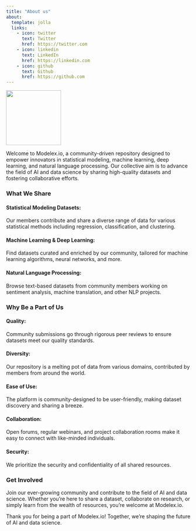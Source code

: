 ```yaml
---
title: "About us"
about:
  template: jolla
  links:
    - icon: twitter
      text: Twitter
      href: https://twitter.com
    - icon: linkedin
      text: LinkedIn
      href: https://linkedin.com
    - icon: github
      text: Github
      href: https://github.com
---
```


![](LOGO.png){fig-align="center" width="150"}

Welcome to Modelex.io, a community-driven repository designed to empower innovators in statistical modeling, machine learning, deep learning, and natural language processing. Our collective aim is to advance the field of AI and data science by sharing high-quality datasets and fostering collaborative efforts.

### What We Share

#### **Statistical Modeling Datasets:** 
Our members contribute and share a diverse range of data for various statistical methods including regression, classification, and clustering.

#### **Machine Learning & Deep Learning:** 
Find datasets curated and enriched by our community, tailored for machine learning algorithms, neural networks, and more.

#### **Natural Language Processing:**
Browse text-based datasets from community members working on sentiment analysis, machine translation, and other NLP projects.

### Why Be a Part of Us

#### **Quality:** 
Community submissions go through rigorous peer reviews to ensure datasets meet our quality standards.

#### **Diversity:** 
Our repository is a melting pot of data from various domains, contributed by members from around the world.

#### **Ease of Use:** 
The platform is community-designed to be user-friendly, making dataset discovery and sharing a breeze.

#### **Collaboration:** 
Open forums, regular webinars, and project collaboration rooms make it easy to connect with like-minded individuals.

#### **Security:** 
We prioritize the security and confidentiality of all shared resources.

### Get Involved

Join our ever-growing community and contribute to the field of AI and data science. Whether you're here to share a dataset, collaborate on research, or simply learn from the wealth of resources, you're welcome at Modelex.io.

Thank you for being a part of Modelex.io! Together, we're shaping the future of AI and data science.
